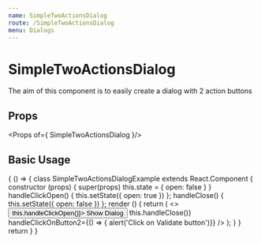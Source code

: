 ```yaml
---
name: SimpleTwoActionsDialog
route: /SimpleTwoActionsDialog
menu: Dialogs
---
```


# SimpleTwoActionsDialog

The aim of this component is to easily create a dialog with 2 action buttons

## Props

<Props of={ SimpleTwoActionsDialog }/>

## Basic Usage

<Playground>
{ () => {
	class SimpleTwoActionsDialogExample extends React.Component {
		constructor (props) {
			super(props)
			this.state = { open: false }
		}
		handleClickOpen() {
			this.setState({ open: true })
		};
		handleClose() {
			this.setState({ open: false })
		};
		render () {
			return (
				<>
					<Button variant="contained" onClick={() => this.handleClickOpen()}>
						Show Dialog
					</Button>
					<SimpleTwoActionsDialog
						id={'discard-changes'}
						open={this.state.open}
						handleClickOnButton1={() => this.handleClose()}
						handleClickOnButton2={() => { alert('Click on Validate button')}}
					/>
				</>
			);
		}
	}
	return <SimpleTwoActionsDialogExample/>
	}
}
</Playground>
